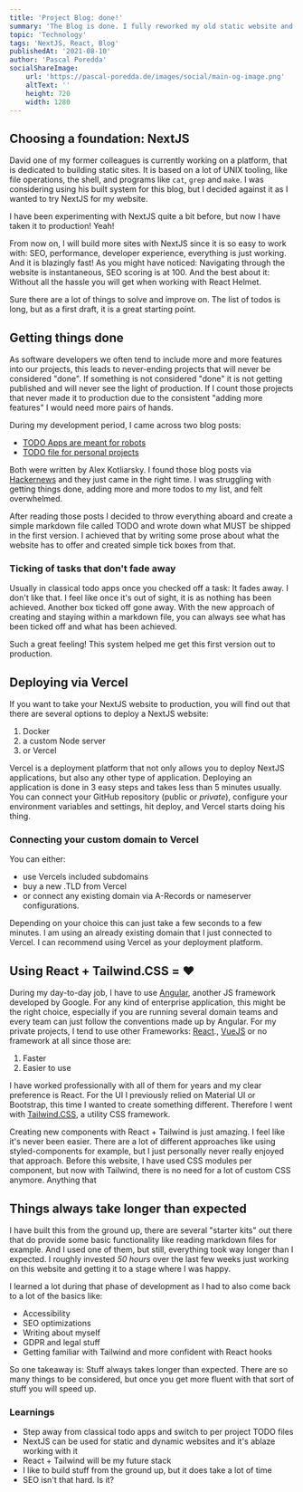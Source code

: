 ```yaml
---
title: 'Project Blog: done!'
summary: 'The Blog is done. I fully reworked my old static website and rebuild it from the ground up with NextJS. 1. It took way longer than I expected 2. I learned a lot 3. I build a great foundation for the future 4. NextJS is awesome'
topic: 'Technology'
tags: 'NextJS, React, Blog'
publishedAt: '2021-08-10'
author: 'Pascal Poredda'
socialShareImage:
    url: 'https://pascal-poredda.de/images/social/main-og-image.png'
    altText: ''
    height: 720
    width: 1280
---
```


## Choosing a foundation: NextJS

David one of my former colleagues is currently working on a platform, that is dedicated to building static sites. It is based on a lot of UNIX tooling, like file operations, the shell, and programs like `cat`, `grep` and `make`. I was considering using his built system for this blog, but I decided against it as I wanted to try NextJS for my website.

I have been experimenting with NextJS quite a bit before, but now I have taken it to production! Yeah!

From now on, I will build more sites with NextJS since it is so easy to work with: SEO, performance, developer experience, everything is just working. And it is blazingly fast! As you might have noticed: Navigating through the website is instantaneous, SEO scoring is at 100. And the best about it: Without all the hassle you will get when working with React Helmet.

Sure there are a lot of things to solve and improve on. The list of todos is long, but as a first draft, it is a great starting point.

## Getting things done

As software developers we often tend to include more and more features into our projects, this leads to never-ending projects that will never be considered "done". If something is not considered "done" it is not getting published and will never see the light of production. If I count those projects that never made it to production due to the consistent "adding more features" I would need more pairs of hands.

During my development period, I came across two blog posts:

- [TODO Apps are meant for robots](https://blog.frantic.im/all/todo-apps-are-meant-for-robots/)
- [TODO file for personal projects](https://blog.frantic.im/all/todo-file-for-personal-projects/)

Both were written by Alex Kotliarsky. I found those blog posts via [Hackernews](https://news.ycombinator.com) and they just came in the right time. I was struggling with getting things done, adding more and more todos to my list, and felt overwhelmed.

After reading those posts I decided to throw everything aboard and create a simple markdown file called TODO and wrote down what MUST be shipped in the first version. I achieved that by writing some prose about what the website has to offer and created simple tick boxes from that.

### Ticking of tasks that don't fade away

Usually in classical todo apps once you checked off a task: It fades away. I don't like that. I feel like once it's out of sight, it is as nothing has been achieved. Another box ticked off gone away.
With the new approach of creating and staying within a markdown file, you can always see what has been ticked off and what has been achieved.

Such a great feeling! This system helped me get this first version out to production.

## Deploying via Vercel
If you want to take your NextJS website to production, you will find out that there are several options to deploy a NextJS website:

1. Docker
2. a custom Node server
3. or Vercel

Vercel is a deployment platform that not only allows you to deploy NextJS applications, but also any other type of application. Deploying an application is done in 3 easy steps and takes less than 5 minutes usually. You can connect your GitHub repository (public or *private*), configure your environment variables and settings, hit deploy, and Vercel starts doing his thing.

### Connecting your custom domain to Vercel
You can either:

- use Vercels included subdomains
- buy a new .TLD from Vercel
- or connect any existing domain via A-Records or nameserver configurations.

Depending on your choice this can just take a few seconds to a few minutes. I am using an already existing domain that I just connected to Vercel.
I can recommend using Vercel as your deployment platform.

## Using React + Tailwind.CSS = ❤️

During my day-to-day job, I have to use [Angular](https://angular.io), another JS framework developed by Google. For any kind of enterprise application, this might be the right choice, especially if you are running several domain teams and every team can just follow the conventions made up by Angular. For my private projects, I tend to use other Frameworks: [React](https://reactjs.org)., [VueJS](https://vuejs.org) or no framework at all since those are:

1. Faster
2. Easier to use

I have worked professionally with all of them for years and my clear preference is React. For the UI I previously relied on Material UI or Bootstrap, this time I wanted to create something different.
Therefore I went with [Tailwind.CSS](https://tailwindcss.com), a utility CSS framework.

Creating new components with React + Tailwind is just amazing. I feel like it's never been easier. There are a lot of different approaches like using styled-components for example, but I just personally never really enjoyed that approach.
Before this website, I have used CSS modules per component, but now with Tailwind, there is no need for a lot of custom CSS anymore. Anything that

## Things always take longer than expected

I have built this from the ground up, there are several "starter kits" out there that do provide some basic functionality like reading markdown files for example. And I used one of them, but still, everything took way longer than I expected. I roughly invested *50 hours* over the last few weeks just working on this website and getting it to a stage where I was happy.

I learned a lot during that phase of development as I had to also come back to a lot of the basics like:

- Accessibility
- SEO optimizations
- Writing about myself
- GDPR and legal stuff
- Getting familiar with Tailwind and more confident with React hooks

So one takeaway is: Stuff always takes longer than expected. There are so many things to be considered, but once you get more fluent with that sort of stuff you will speed up.


### Learnings
- Step away from classical todo apps and switch to per project TODO files
- NextJS can be used for static and dynamic websites and it's ablaze working with it
- React + Tailwind will be my future stack
- I like to build stuff from the ground up, but it does take a lot of time
- SEO isn't that hard. Is it?
